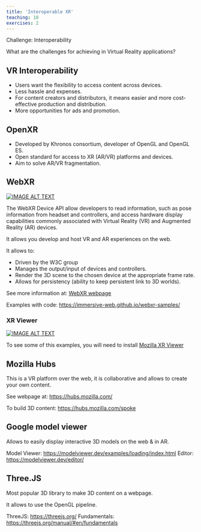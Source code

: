 ```yaml
---
title: 'Interoperable XR'
teaching: 10
exercises: 2
---
```




::::::: challenge

Challenge: Interoperability

What are the challenges for achieving  in Virtual Reality applications?


::::::: 

## VR Interoperability

- Users want the flexibility to access content across devices.
- Less hassle and expenses.
- For content creators and distributors, 
it means easier and more cost-effective production and distribution.
- More opportunities for ads and promotion.


## OpenXR

- Developed by Khronos consortium, developer of OpenGL and OpenGL ES.
- Open standard for access to XR (AR/VR) platforms and devices.
- Aim to solve AR/VR fragmentation.

## WebXR 

[![IMAGE ALT TEXT](https://i.ytimg.com/vi/wPfODr2e5Xw/maxresdefault.jpg)](https://www.youtube.com/watch?app=desktop&v=wPfODr2e5Xw "Chrome Dev Viewer")


The WebXR Device API allow developers to read information, such as
pose information from headset and controllers, and 
access hardware display 
capabilities commonly associated with Virtual Reality (VR) 
and Augmented Reality (AR) devices. 

It allows you develop and host VR and AR experiences on the web.

It allows to:

- Driven by the W3C group
- Manages the output/input of devices and controllers.
- Render the 3D scene to the chosen device at the appropriate frame rate.
- Allows for persistency (ability to keep persistent link to 3D worlds).

See more information at: [WebXR webpage](https://immersiveweb.dev/)

Examples with code: [https://immersive-web.github.io/webxr-samples/](https://immersive-web.github.io/webxr-samples/)


### XR Viewer

[![IMAGE ALT TEXT](https://i.ytimg.com/vi/AXiS2ngAv2w/maxresdefault.jpg)](https://www.youtube.com/watch?v=AXiS2ngAv2w "XR Viewer")

To see some of this examples,
you will need to install [Mozilla XR Viewer](https://labs.mozilla.org/projects/webxr-viewer/)


## Mozilla Hubs

This is a VR platform over the web, it is collaborative
and allows to create your own content.

See webpage at: [https://hubs.mozilla.com/](https://hubs.mozilla.com/)

To build 3D content: [https://hubs.mozilla.com/spoke](https://hubs.mozilla.com/spoke)


## Google model viewer

Allows to easily display interactive 3D models on the web & in AR.

Model Viewer: [https://modelviewer.dev/examples/loading/index.html](https://modelviewer.dev/examples/loading/index.html)
Editor: [https://modelviewer.dev/editor/](https://modelviewer.dev/editor/)


## Three.JS

Most popular 3D library to make
3D content on a webpage.

It allows to use the OpenGL pipeline.

ThreeJS: [https://threejs.org/](https://threejs.org/)
Fundamentals: [https://threejs.org/manual/#en/fundamentals](https://threejs.org/manual/#en/fundamentals)

